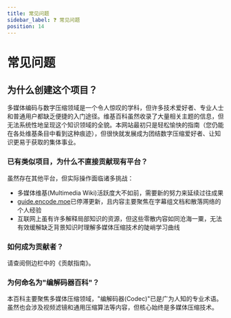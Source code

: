 ```yaml
---
title: 常见问题
sidebar_label: ❓ 常见问题
position: 14
---
```


# 常见问题

## 为什么创建这个项目？

多媒体编码与数字压缩领域是一个令人惊叹的学科，但许多技术爱好者、专业人士和普通用户都缺乏便捷的入门途径。维基百科虽然收录了大量相关主题的信息，但无法系统性地呈现这个知识领域的全貌。本网站最初只是轻松愉快的指南（您仍能在各处维基条目中看到这种痕迹），但很快就发展成为团结数字压缩爱好者、让知识更易于获取的集体事业。

### 已有类似项目，为什么不直接贡献现有平台？

虽然存在其他平台，但实际操作面临诸多挑战：

- 多媒体维基(Multimedia Wiki)活跃度大不如前，需要新的努力来延续过往成果
- [guide.encode.moe](https://guide.encode.moe/)已停滞更新，且内容主要聚焦在字幕组文档和散落网络的个人经验
- 互联网上虽有许多解释局部知识的资源，但这些零散内容如同沧海一粟，无法有效缓解缺乏背景知识时理解多媒体压缩技术的陡峭学习曲线

### 如何成为贡献者？

请查阅侧边栏中的《贡献指南》。

### 为何命名为"编解码器百科"？

本百科主要聚焦多媒体压缩领域，"编解码器(Codec)"已是广为人知的专业术语。虽然也会涉及视频滤镜和通用压缩算法等内容，但核心始终是多媒体压缩技术。